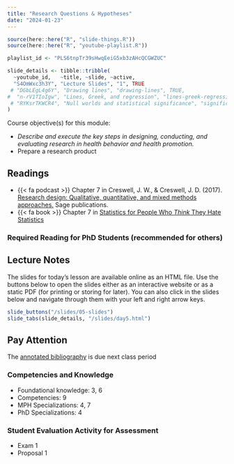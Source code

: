 ```yaml
---
title: "Research Questions & Hypotheses"
date: "2024-01-23"
---
```


```r
source(here::here("R", "slide-things.R"))
source(here::here("R", "youtube-playlist.R"))

playlist_id <- "PLS6tnpTr39sHwqEeiG5xb3zAHcQCGWZUC"

slide_details <- tibble::tribble(
  ~youtube_id,   ~title, ~slide, ~active,
  "S4OmWxc3h3Y", "Lecture Slides", "1", TRUE
 # "DGbLEgL4g6Y", "Drawing lines", "drawing-lines", TRUE,
#  "n-rV1TIoIgw", "Lines, Greek, and regression", "lines-greek-regression", FALSE,
 # "RYKsrTKWCR4", "Null worlds and statistical significance", "significance", FALSE
)
```

::: callout-note
Course objective(s) for this module: 

- *Describe and execute the key steps
in designing, conducting, and evaluating research in health behavior and
health promotion.*
- Prepare a research product
:::


## Readings

- {{< fa podcast >}} Chapter 7 in Creswell, J. W., & Creswell, J. D. (2017). [Research design: Qualitative, quantitative, and mixed methods approaches.](https://github.com/bigdataforsocialjustice/PHHBHP7534/blob/main/ch7.pdf) Sage publications. 
- {{< fa book >}} Chapter 7 in [Statistics for People Who *Think* They Hate Statistics](https://github.com/bigdataforsocialjustice/PHHBHP7534/blob/main/reading/Salkind%20-%20Statistics%20for%20People%20Who%20(Think%20They)%20Hate%20Statis.pdf)

### Required Reading for PhD Students (recommended for others)


## Lecture Notes

The slides for today's lesson are available online as an HTML file. Use the buttons below to open the slides either as an interactive website or as a static PDF (for printing or storing for later). You can also click in the slides below and navigate through them with your left and right arrow keys.

```r
slide_buttons("/slides/05-slides")
slide_tabs(slide_details, "/slides/day5.html")
```

::: {.callout-note icon=false}

## Pay Attention

The [annotated bibliography](/resource/annotated.qmd) is due next class period

:::

### Competencies and Knowledge
- Foundational knowledge: 3, 6
- Competencies: 9
- MPH Specializations: 4, 7
- PhD Specializations: 4

### Student Evaluation Activity for Assessment
- Exam 1
- Proposal 1
